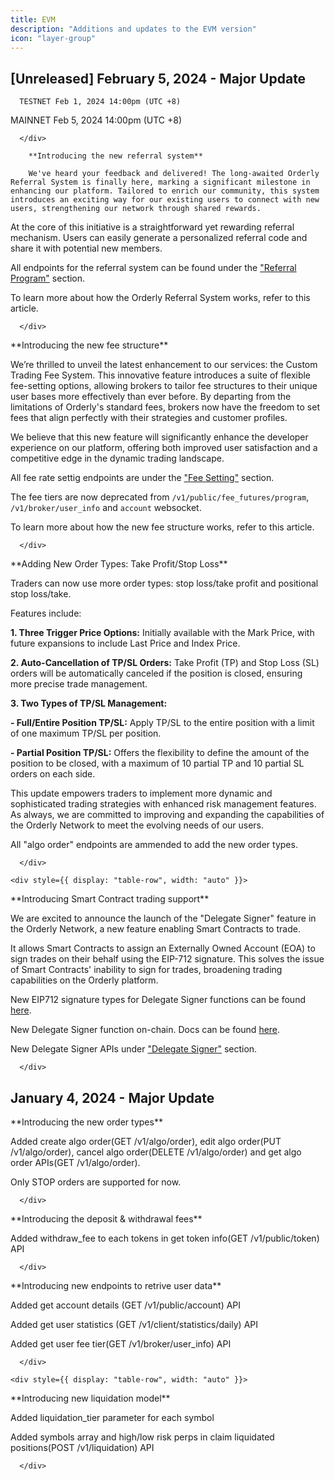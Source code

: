 ```yaml
---
title: EVM
description: "Additions and updates to the EVM version"
icon: "layer-group"
---
```


## [Unreleased] February 5, 2024 - Major Update

<div style={{ display: "table", width: "auto" }}>


  <div style={{ display: "table-row", width: "auto" }}>
   <Snippet file="chips/times.mdx" />
      <div
        style={{
          float: "left",
          display: "table-column",
          paddingLeft: "30px",
          width: "calc(80% - 30px)",
        }}
      >

      TESTNET Feb 1, 2024 14:00pm (UTC +8)

MAINNET Feb 5, 2024 14:00pm (UTC +8)

      </div>
  </div>


  <div style={{ display: "table-row", width: "auto" }}>
   <Snippet file="chips/new.mdx" />
      <div
        style={{
          float: "left",
          display: "table-column",
          paddingLeft: "30px",
          width: "calc(80% - 30px)",
        }}
      >

        **Introducing the new referral system**

        We've heard your feedback and delivered! The long-awaited Orderly Referral System is finally here, marking a significant milestone in enhancing our platform. Tailored to enrich our community, this system introduces an exciting way for our existing users to connect with new users, strengthening our network through shared rewards.

At the core of this initiative is a straightforward yet rewarding referral mechanism. Users can easily generate a personalized referral code and share it with potential new members.

All endpoints for the referral system can be found under the ["Referral Program"](/build-on-evm/evm-api/restful-api/private/create-referral-code) section.

To learn more about how the Orderly Referral System works, refer to this article.

      </div>
  </div>

  <div style={{ display: "table-row", width: "auto" }}>
   <Snippet file="chips/updates.mdx" />
      <div
        style={{
          float: "left",
          display: "table-column",
          paddingLeft: "30px",
          width: "calc(80% - 30px)",
        }}
      >
        **Introducing the new fee structure**

We’re thrilled to unveil the latest enhancement to our services: the Custom Trading Fee System. This innovative feature introduces a suite of flexible fee-setting options, allowing brokers to tailor fee structures to their unique user bases more effectively than ever before. By departing from the limitations of Orderly's standard fees, brokers now have the freedom to set fees that align perfectly with their strategies and customer profiles.

We believe that this new feature will significantly enhance the developer experience on our platform, offering both improved user satisfaction and a competitive edge in the dynamic trading landscape.

All fee rate settig endpoints are under the ["Fee Setting"](/build-on-evm/evm-api/restful-api/private/update-user-fee-rate) section.

The fee tiers are now deprecated from `/v1/public/fee_futures/program`, `/v1/broker/user_info` and `account` websocket.

To learn more about how the new fee structure works, refer to this article.

      </div>
  </div>


  <div style={{ display: "table-row", width: "auto" }}>
   <Snippet file="chips/updates.mdx" />
      <div
        style={{
          float: "left",
          display: "table-column",
          paddingLeft: "30px",
          width: "calc(80% - 30px)",
        }}
      >
        **Adding New Order Types: Take Profit/Stop Loss**

Traders can now use more order types: stop loss/take profit and positional stop loss/take.

Features include:

**1. Three Trigger Price Options:** Initially available with the Mark Price, with future expansions to include Last Price and Index Price.

**2. Auto-Cancellation of TP/SL Orders:** Take Profit (TP) and Stop Loss (SL) orders will be automatically canceled if the position is closed, ensuring more precise trade management.

**3. Two Types of TP/SL Management:**

**- Full/Entire Position TP/SL:** Apply TP/SL to the entire position with a limit of one maximum TP/SL per position.

**- Partial Position TP/SL:** Offers the flexibility to define the amount of the position to be closed, with a maximum of 10 partial TP and 10 partial SL orders on each side.

This update empowers traders to implement more dynamic and sophisticated trading strategies with enhanced risk management features. As always, we are committed to improving and expanding the capabilities of the Orderly Network to meet the evolving needs of our users.

All "algo order" endpoints are ammended to add the new order types.

      </div>
  </div>

    <div style={{ display: "table-row", width: "auto" }}>
   <Snippet file="chips/new.mdx" />
      <div
        style={{
          float: "left",
          display: "table-column",
          paddingLeft: "30px",
          width: "calc(80% - 30px)",
        }}
      >
        **Introducing Smart Contract trading support**

We are excited to announce the launch of the "Delegate Signer" feature in the Orderly Network, a new feature enabling Smart Contracts to trade. 

It allows Smart Contracts to assign an Externally Owned Account (EOA) to sign trades on their behalf using the EIP-712 signature. This solves the issue of Smart Contracts' inability to sign for trades, broadening trading capabilities on the Orderly platform.

New EIP712 signature types for Delegate Signer functions can be found [here](/build-on-evm/user-flows/wallet-authentication).

New Delegate Signer function on-chain. Docs can be found [here](/build-on-evm/user-flows/wallet-authentication).

New Delegate Signer APIs under ["Delegate Signer"](/build-on-evm/evm-api/restful-api/public/add-delegate-signer) section.

      </div>
  </div>

</div>


## January 4, 2024 - Major Update

<div style={{ display: "table", width: "auto" }}>

  <div style={{ display: "table-row", width: "auto" }}>
   <Snippet file="chips/new.mdx" />
      <div
        style={{
          float: "left",
          display: "table-column",
          paddingLeft: "30px",
          width: "calc(80% - 30px)",
        }}
      >
        **Introducing the new order types**

Added create algo order(GET /v1/algo/order), edit algo order(PUT /v1/algo/order), cancel algo order(DELETE /v1/algo/order) and get algo order APIs(GET /v1/algo/order). 

Only STOP orders are supported for now.

      </div>
  </div>

  <div style={{ display: "table-row", width: "auto" }}>
   <Snippet file="chips/updates.mdx" />
      <div
        style={{
          float: "left",
          display: "table-column",
          paddingLeft: "30px",
          width: "calc(80% - 30px)",
        }}
      >
        **Introducing the deposit & withdrawal fees**

Added withdraw_fee to each tokens in get token info(GET /v1/public/token) API

      </div>
  </div>


  <div style={{ display: "table-row", width: "auto" }}>
   <Snippet file="chips/new.mdx" />
      <div
        style={{
          float: "left",
          display: "table-column",
          paddingLeft: "30px",
          width: "calc(80% - 30px)",
        }}
      >
        **Introducing new endpoints to retrive user data**

Added get account details (GET /v1/public/account) API

Added get user statistics (GET /v1/client/statistics/daily) API

Added get user fee tier(GET /v1/broker/user_info) API

      </div>
  </div>

    <div style={{ display: "table-row", width: "auto" }}>
   <Snippet file="chips/new.mdx" />
      <div
        style={{
          float: "left",
          display: "table-column",
          paddingLeft: "30px",
          width: "calc(80% - 30px)",
        }}
      >
        **Introducing new liquidation model**

Added liquidation_tier parameter for each symbol

Added symbols array and high/low risk perps in claim liquidated positions(POST /v1/liquidation) API

      </div>
  </div>

</div>




